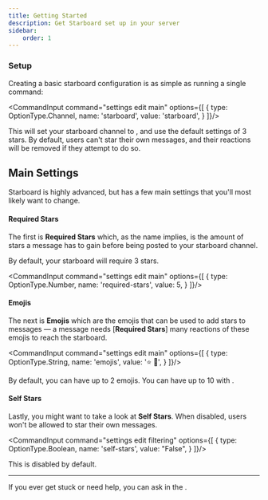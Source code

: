 ```yaml
---
title: Getting Started
description: Get Starboard set up in your server
sidebar:
    order: 1
---
```



### Setup

Creating a basic starboard configuration is as simple as running a single command:

<CommandInput command="settings edit main" options={[
    {
        type: OptionType.Channel,
        name: 'starboard',
        value: 'starboard',
    }
]}/>

This will set your starboard channel to <InlineMention name="#starboard"/>, and use the default settings of 3 stars. By default, users can't star their own messages, and their reactions will be removed if they attempt to do so.

## Main Settings
Starboard is highly advanced, but has a few main settings that you'll most likely want to change.


#### Required Stars

The first is **Required Stars** which, as the name implies, is the amount of stars a message has to gain before being posted to your starboard channel.

By default, your starboard will require 3 stars.

<CommandInput command="settings edit main" options={[
    {
        type: OptionType.Number,
        name: 'required-stars',
        value: 5,
    }
]}/>

#### Emojis

The next is **Emojis** which are the emojis that can be used to add stars to messages — a message needs [**Required Stars**] many reactions of these emojis to reach the starboard.

<CommandInput command="settings edit main" options={[
    {
        type: OptionType.String,
        name: 'emojis',
        value: '⭐ 🍣',
    }
]}/>

By default, you can have up to 2 emojis.  You can have up to 10 with <ExternalLink type={LinkType.Premium}/>.

#### Self Stars

Lastly, you might want to take a look at **Self Stars**. When disabled, users won't be allowed to star their own messages.

<CommandInput command="settings edit filtering" options={[
    {
        type: OptionType.Boolean,
        name: 'self-stars',
        value: "False",
    }
]}/>

This is disabled by default.

---

<Aside type="tip">
    If you ever get stuck or need help, you can ask in the <ExternalLink type={LinkType.Support}/>.
</Aside>
